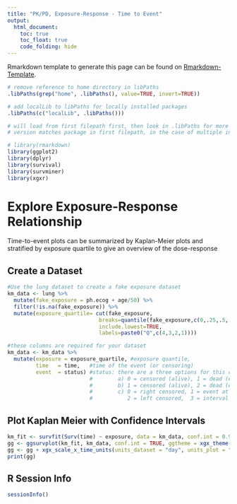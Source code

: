 ```yaml
---
title: "PK/PD, Exposure-Response - Time to Event"
output:
  html_document:
    toc: true
    toc_float: true
    code_folding: hide
---
```


Rmarkdown template to generate this page can be found on [Rmarkdown-Template](Rmarkdown/Multiple_Ascending_Dose_PKPD_time_to_event.Rmd).


```r
# remove reference to home directory in libPaths
.libPaths(grep("home", .libPaths(), value=TRUE, invert=TRUE))

# add localLib to libPaths for locally installed packages
.libPaths(c("localLib", .libPaths()))

# will load from first filepath first, then look in .libPaths for more packages not in first path
# version matches package in first filepath, in the case of multiple instances of a package

# library(rmarkdown)
library(ggplot2)
library(dplyr)
library(survival)
library(survminer)
library(xgxr)
```

# Explore Exposure-Response Relationship

Time-to-event plots can be summarized by Kaplan-Meier plots and stratified by exposure quartile to give an overview of the dose-response

## Create a Dataset

```r

#Use the lung dataset to create a fake exposure dataset
km_data <- lung %>%
  mutate(fake_exposure = ph.ecog + age/50) %>%
  filter(!is.na(fake_exposure)) %>%
  mutate(exposure_quartile= cut(fake_exposure,
                             breaks=quantile(fake_exposure,c(0,.25,.5,.75,1)),
                             include.lowest=TRUE,
                             labels=paste0("Q",c(4,3,2,1))))

#these columns are required for your dataset
km_data <- km_data %>%
  mutate(exposure = exposure_quartile, #exposure quantile,
         time   = time,   #time of the event (or censoring)
         event  = status) #status: there are a three options for this column (see ?Surv)
                          #        a) 0 = censored (alive), 1 = dead (event)
                          #        b) 1 = censored (alive), 2 = dead (event)
                          #        c) 0 = right censored, 1 = event at time, 
                          #           2 = left censored,  3 = interval censored.
```

## Plot Kaplan Meier with Confidence Intervals
```r
km_fit <- survfit(Surv(time) ~ exposure, data = km_data, conf.int = 0.95)
gg <- ggsurvplot(km_fit, km_data, conf.int = TRUE, ggtheme = xgx_theme())
gg <- gg + xgx_scale_x_time_units(units_dataset = "day", units_plot = "year")
print(gg)
```
  


## R Session Info
```r
sessionInfo()
```